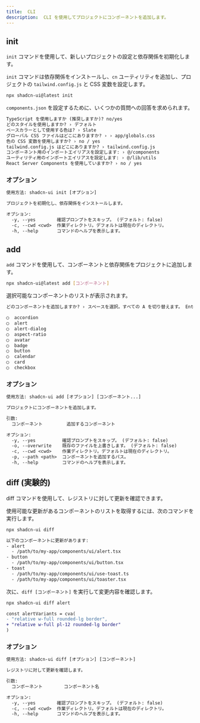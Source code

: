 ```yaml
---
title:  CLI
description:  CLI を使用してプロジェクトにコンポーネントを追加します。
---
```


## init

`init` コマンドを使用して、新しいプロジェクトの設定と依存関係を初期化します。

`init` コマンドは依存関係をインストールし、`cn` ユーティリティを追加し、プロジェクトの `tailwind.config.js` と CSS 変数を設定します。

```bash
npx shadcn-ui@latest init
```

`components.json` を設定するために、いくつかの質問への回答を求められます。

```txt showLineNumbers
TypeScript を使用しますか (推奨しますか)? no/yes
どのスタイルを使用しますか? › デフォルト
ベースカラーとして使用する色は? › Slate
グローバル CSS ファイルはどこにありますか? › › app/globals.css
色の CSS 変数を使用しますか? › no / yes
tailwind.config.js はどこにありますか? › tailwind.config.js
コンポーネント用のインポートエイリアスを設定します: › @/components
ユーティリティ用のインポートエイリアスを設定します: › @/lib/utils
React Server Components を使用していますか? › no / yes
```

### オプション

```txt
使用方法: shadcn-ui init [オプション]

プロジェクトを初期化し、依存関係をインストールします。

オプション:
  -y, --yes        確認プロンプトをスキップ。 (デフォルト: false)
  -c, --cwd <cwd>  作業ディレクトリ。デフォルトは現在のディレクトリ。
  -h, --help       コマンドのヘルプを表示します。
```

## add

`add` コマンドを使用して、コンポーネントと依存関係をプロジェクトに追加します。

```bash
npx shadcn-ui@latest add [コンポーネント]
```

選択可能なコンポーネントのリストが表示されます。

```txt
どのコンポーネントを追加しますか? › スペースを選択。すべての A を切り替えます。 Enter を押して送信します。

◯  accordion
◯  alert
◯  alert-dialog
◯  aspect-ratio
◯  avatar
◯  badge
◯  button
◯  calendar
◯  card
◯  checkbox
```

### オプション

```txt
使用方法: shadcn-ui add [オプション] [コンポーネント...]

プロジェクトにコンポーネントを追加します。

引数:
  コンポーネント         追加するコンポーネント

オプション:
  -y, --yes          確認プロンプトをスキップ。 (デフォルト: false)
  -o, --overwrite    既存のファイルを上書きします。 (デフォルト: false)
  -c, --cwd <cwd>    作業ディレクトリ。デフォルトは現在のディレクトリ。
  -p, --path <path>  コンポーネントを追加するパス。
  -h, --help         コマンドのヘルプを表示します。
```

## diff (実験的)

diff コマンドを使用して、レジストリに対して更新を確認できます。

使用可能な更新があるコンポーネントのリストを取得するには、次のコマンドを実行します。

```bash
npx shadcn-ui diff
```

```txt
以下のコンポーネントに更新があります:
- alert
  - /path/to/my-app/components/ui/alert.tsx
- button
  - /path/to/my-app/components/ui/button.tsx
- toast
  - /path/to/my-app/components/ui/use-toast.ts
  - /path/to/my-app/components/ui/toaster.tsx
```

次に、`diff [コンポーネント]` を実行して変更内容を確認します。

```bash
npx shadcn-ui diff alert
```

```diff /pl-12/
const alertVariants = cva(
- "relative w-full rounded-lg border",
+ "relative w-full pl-12 rounded-lg border"
)
```

### オプション

```txt
使用方法: shadcn-ui diff [オプション] [コンポーネント]

レジストリに対して更新を確認します。

引数:
  コンポーネント        コンポーネント名

オプション:
  -y, --yes        確認プロンプトをスキップ。 (デフォルト: false)
  -c, --cwd <cwd>  作業ディレクトリ。デフォルトは現在のディレクトリ。
  -h, --help       コマンドのヘルプを表示します。
```